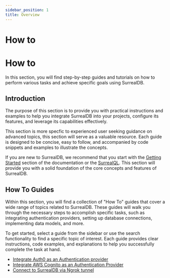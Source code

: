 ```yaml
---
sidebar_position: 1
title: Overview
---
```


# How to

# How to

In this section, you will find step-by-step guides and tutorials on how to perform various tasks and achieve specific goals using SurrealDB.

## Introduction

The purpose of this section is to provide you with practical instructions and examples to help you integrate SurrealDB into your projects, configure its features, and leverage its capabilities effectively.

This section is more specfic to experienced user seeking guidance on advanced topics, this section will serve as a valuable resource. Each guide is designed to be concise, easy to follow, and accompanied by code snippets and examples to illustrate the concepts.

If you are new to SurrealDB, we recommend that you start with the [Getting Started](/docs/introduction/start) section of the documentation or the [SurrealQL](/docs/surrealql/overview). This section will provide you with a solid foundation of the core concepts and features of SurrealDB.

## How To Guides

Within this section, you will find a collection of "How To" guides that cover a wide range of topics related to SurrealDB. These guides will walk you through the necessary steps to accomplish specific tasks, such as integrating authentication providers, setting up database connections, implementing data models, and more.

To get started, select a guide from the sidebar or use the search functionality to find a specific topic of interest. Each guide provides clear instructions, code examples, and explanations to help you successfully complete the task at hand.

-  [Integrate Auth0 as an Authentication provider](/docs/how-to/integrate-auth0-as-authentication-provider)
-  [Integrate AWS Cognito as an Authentication Provider](/docs/how-to/integrate-aws-cognito-as-authentication-provider)
-  [Connect to SurrealDB via Ngrok tunnel](/docs/how-to/connect-to-surrealdb-via-ngrok-tunnel)